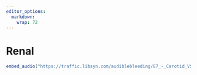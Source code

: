 ```yaml
---
editor_options: 
  markdown: 
    wrap: 72
---
```


# Renal

```r

embed_audio("https://traffic.libsyn.com/audiblebleeding/E7_-_Carotid_VSITE.mp3")

```

## 
